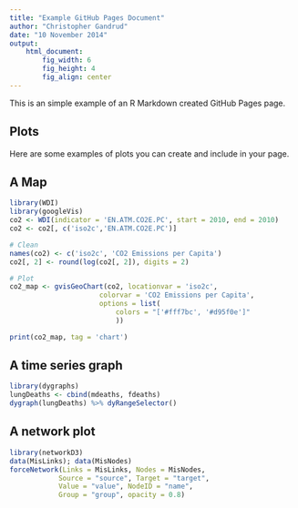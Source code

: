 ```yaml
---
title: "Example GitHub Pages Document"
author: "Christopher Gandrud"
date: "10 November 2014"
output:
    html_document:
        fig_width: 6
        fig_height: 4
        fig_align: center
---
```


This is an simple example of an R Markdown created GitHub Pages page.

## Plots

Here are some examples of plots you can create and include in your page.

## A Map

```r
library(WDI)
library(googleVis)
co2 <- WDI(indicator = 'EN.ATM.CO2E.PC', start = 2010, end = 2010)
co2 <- co2[, c('iso2c','EN.ATM.CO2E.PC')]

# Clean
names(co2) <- c('iso2c', 'CO2 Emissions per Capita')
co2[, 2] <- round(log(co2[, 2]), digits = 2)

# Plot
co2_map <- gvisGeoChart(co2, locationvar = 'iso2c',
                      colorvar = 'CO2 Emissions per Capita',
                      options = list(
                          colors = "['#fff7bc', '#d95f0e']"
                          ))

print(co2_map, tag = 'chart')
```

## A time series graph

```r
library(dygraphs)
lungDeaths <- cbind(mdeaths, fdeaths)
dygraph(lungDeaths) %>% dyRangeSelector()
```

## A network plot

```r
library(networkD3)
data(MisLinks); data(MisNodes)
forceNetwork(Links = MisLinks, Nodes = MisNodes,
            Source = "source", Target = "target",
            Value = "value", NodeID = "name",
            Group = "group", opacity = 0.8)
```
